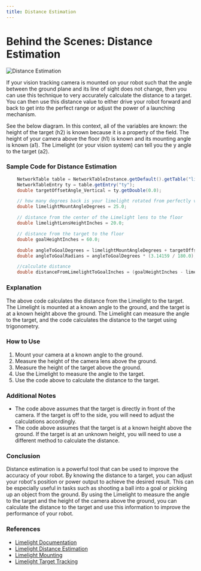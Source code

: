 ```yaml
---
title: Distance Estimation
---
```



# Behind the Scenes: Distance Estimation

![Distance Estimation](https://docs.limelightvision.io/assets/images/DistanceEstimation-fbeedeeffc534927496c7180d374525c.jpg)

If your vision tracking camera is mounted on your robot such that the angle between the ground plane and its line of sight does not change, then you can use this technique to very accurately calculate the distance to a target. You can then use this distance value to either drive your robot forward and back to get into the perfect range or adjust the power of a launching mechanism.

See the below diagram. In this context, all of the variables are known: the height of the target (h2) is known because it is a property of the field. The height of your camera above the floor (h1) is known and its mounting angle is known (a1). The Limelight (or your vision system) can tell you the y angle to the target (a2).



### Sample Code for Distance Estimation

```java
    NetworkTable table = NetworkTableInstance.getDefault().getTable("limelight");
    NetworkTableEntry ty = table.getEntry("ty");
    double targetOffsetAngle_Vertical = ty.getDouble(0.0);

    // how many degrees back is your limelight rotated from perfectly vertical?
    double limelightMountAngleDegrees = 25.0;

    // distance from the center of the Limelight lens to the floor
    double limelightLensHeightInches = 20.0;

    // distance from the target to the floor
    double goalHeightInches = 60.0;

    double angleToGoalDegrees = limelightMountAngleDegrees + targetOffsetAngle_Vertical;
    double angleToGoalRadians = angleToGoalDegrees * (3.14159 / 180.0);

    //calculate distance
    double distanceFromLimelightToGoalInches = (goalHeightInches - limelightLensHeightInches) / Math.tan(angleToGoalRadians);
```

### Explanation

The above code calculates the distance from the Limelight to the target. The Limelight is mounted at a known angle to the ground, and the target is at a known height above the ground. The Limelight can measure the angle to the target, and the code calculates the distance to the target using trigonometry.

### How to Use

1. Mount your camera at a known angle to the ground.
2. Measure the height of the camera lens above the ground.
3. Measure the height of the target above the ground.
4. Use the Limelight to measure the angle to the target.
5. Use the code above to calculate the distance to the target.



### Additional Notes

- The code above assumes that the target is directly in front of the camera. If the target is off to the side, you will need to adjust the calculations accordingly.
- The code above assumes that the target is at a known height above the ground. If the target is at an unknown height, you will need to use a different method to calculate the distance.

### Conclusion

Distance estimation is a powerful tool that can be used to improve the accuracy of your robot. By knowing the distance to a target, you can adjust your robot's position or power output to achieve the desired result. This can be especially useful in tasks such as shooting a ball into a goal or picking up an object from the ground. By using the Limelight to measure the angle to the target and the height of the camera above the ground, you can calculate the distance to the target and use this information to improve the performance of your robot.

### References

- [Limelight Documentation](https://docs.limelightvision.io/en/latest/)
- [Limelight Distance Estimation](https://docs.limelightvision.io/docs/docs-limelight/tutorials/tutorial-estimating-distance)
- [Limelight Mounting](https://docs.limelightvision.io/en/latest/cs_mounting.html)
- [Limelight Target Tracking](https://docs.limelightvision.io/en/latest/cs_target_tracking.html)